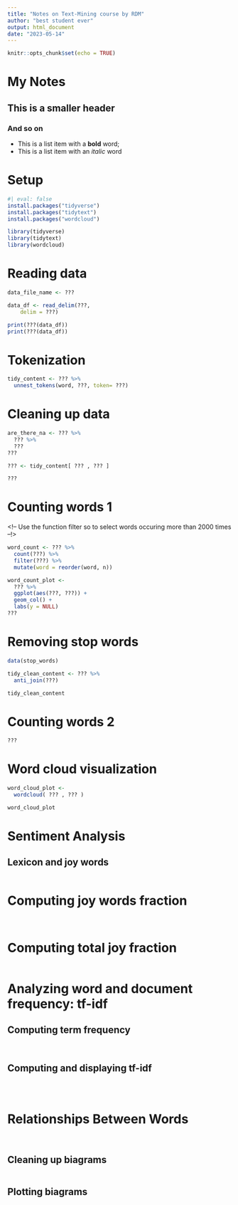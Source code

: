 ```yaml
---
title: "Notes on Text-Mining course by RDM"
author: "best student ever"
output: html_document
date: "2023-05-14"
---
```


```r
knitr::opts_chunk$set(echo = TRUE)
```

# My Notes

## This is a smaller header

### And so on

- This is a list item with a **bold** word;
- This is a list item with an *italic* word

# Setup

```r
#| eval: false
install.packages("tidyverse")
install.packages("tidytext")
install.packages("wordcloud")
```

```r
library(tidyverse)
library(tidytext)
library(wordcloud)
```

# Reading data

<!-- Determine your raw data file full or relative path -->
<!-- Read your file using the function read_delim(). Find the right arguments clicking on "Import Dataset" in the Environment tab -->
<!-- Print column names and number of rows using the functions colnames() and nrow() respectively -->

```r
data_file_name <- ???

data_df <- read_delim(???, 
    delim = ???)

print(???(data_df))
print(???(data_df))
```

# Tokenization

<!-- Using data_df as input data, use unnest_tokens() to tokenize your data into words -->
<!-- The first argument of unnest_tokens() is the name of the column that WILL cnotain the token -->
<!-- The second argument of unnest_tokens() is the name of the column containing the text to tokenize -->
<!-- The third argument of unnest_tokens() is the kind of token to create between double quotes -->

```r
tidy_content <- ??? %>% 
  unnest_tokens(word, ???, token= ???)
```

# Cleaning up data

<!-- Apply the function is.na to the column "issue" of the DataFrame "tidy_content" -->
<!-- Apply the function any() to the result of the previous operation -->
<!-- Print the result -->

```r
are_there_na <- ??? %>%
  ??? %>%
  ???
???
```

<!-- Select only the "tidy_content" rows whose issue values are NOT NA -->
<!-- Store the result in a variable called, again, "tidy_content" -->

```r
??? <- tidy_content[ ??? , ??? ]
```

<!-- Check again if the column issue contains any NA -->

```r
???
```

# Counting words 1

<!-- Using "tidy_content" as input, count the number of distinct words using the function count() -->
<!-- count() argument is the column name containing words. The counts will be automatically stored -->
<!-- in a new column named "n" -->
<!-- Use the function filter so to select words occuring more than 2000 times --!>
<!-- Rearrange the word column in order of descending n -->
```r
word_count <- ??? %>%
  count(???) %>%
  filter(???) %>%
  mutate(word = reorder(word, n)) 
```

<!-- Make a bar plot using "word_count" as input, n as x, and word as y -->
<!-- Display the plot -->
```r
word_count_plot <-
  ??? %>%
  ggplot(aes(???, ???)) +
  geom_col() +
  labs(y = NULL)
???
```

# Removing stop words

<!-- Load the stop_words DataFrame with data() -->
<!-- Filter out stop_words from the DataFrame "tidy_content" using anti_join() -->

```r
data(stop_words)

tidy_clean_content <- ??? %>% 
  anti_join(???)

tidy_clean_content
```

# Counting words 2

<!-- Repeat the steps of counting words 1 for "tidy_clean_content" -->

```r
???
```

# Word cloud visualization

<!-- Use the function wordcloud() to produce a word cloud plot -->
<!-- First and second argument of wordcloud() are words and their frequencies, respectively -->
<!-- Use the DataFrame word count -->

```r
word_cloud_plot <-
  wordcloud( ??? , ??? )

word_cloud_plot
```

# Sentiment Analysis

## Lexicon and joy words

<!-- Load the NRC lexicon -->
<!-- Make a new DataFrame only with joy words -->

```r

```
# Computing joy words fraction

<!-- Compute the total number of words per issue between two arbitrary dates -->
<!-- Compute the total number of joy words per issue between two arbitrary dates -->
<!-- Merge the two DataFrames in a single one -->

```r

```

<!-- Plot the percent of joy words per issue -->

```r

```

# Computing total joy fraction

<!-- Make a DataFrame of distinct words -->
<!-- Count the number of distinct words -->
<!-- Count the number of distinct joy words -->
<!-- Compute the ratio between the two -->

```r

```

# Analyzing word and document frequency: tf-idf

## Computing term frequency

<!-- Count the number of distinct words per issue -->
<!-- Clean up the Dataframe from NA values -->
<!-- Count the total number of words per issue -->
<!-- Join the two previous DataFrames -->

```r

```

<!-- Make a DataFrame of issues with more than 10000 words -->
<!-- Select the first 6 items -->
<!-- Join the just created DataFrame with issue_total_words -->
<!-- Plot term frequency per issue -->

```r

```

## Computing and displaying tf-idf

<!-- Compute tf-idf with bind_tf_itg -->

```r

```

```r

```

<!-- Plot tf-idf -->

```r

```

# Relationships Between Words

<!-- Tokenize text in groups of 2 words -->

```r
```

```r

```

## Cleaning up biagrams

<!-- Cleanup your biagrams by stop words -->

```r

```

## Plotting biagrams

```r

```
